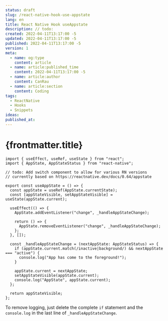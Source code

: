 ```yaml
---
status: draft
slug: /react-native-hook-use-appstate
lang: en
title: React Native Hook useAppstate
description: // todo:
created: 2022-04-11T13:17:00 -5
updated: 2022-04-11T13:17:00 -5
published: 2022-04-11T13:17:00 -5
version: 1
meta:
  - name: og:type
    content: article
  - name: article:published_time
    content: 2022-04-11T13:17:00 -5
  - name: article:author
    content: CanRau
  - name: article:section
    content: Coding
tags:
  - ReactNative
  - Hooks
  - Snippets
ideas:
published_at:
---
```


# {frontmatter.title}

```tsx
import { useEffect, useRef, useState } from "react";
import { AppState, AppStateStatus } from "react-native";

// todo: Add switch component to allow for various RN versions
// currently based on https://reactnative.dev/docs/0.64/appstate

export const useAppState = () => {
  const appState = useRef(AppState.currentState);
  const [appStateVisible, setAppStateVisible] = useState(appState.current);

  useEffect(() => {
    AppState.addEventListener("change", _handleAppStateChange);

    return () => {
      AppState.removeEventListener("change", _handleAppStateChange);
    };
  }, []);

  const _handleAppStateChange = (nextAppState: AppStateStatus) => {
    if (appState.current.match(/inactive|background/) && nextAppState === "active") {
      console.log("App has come to the foreground!");
    }

    appState.current = nextAppState;
    setAppStateVisible(appState.current);
    console.log("AppState", appState.current);
  };

  return appStateVisible;
};
```

To remove logging, just delete the complete `if` statement and the `console.log` in the last line of `_handleAppStateChange`.
